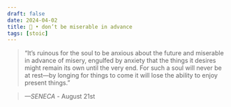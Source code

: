 ```yaml
---
draft: false 
date: 2024-04-02
title: 🗿 • don’t be miserable in advance
tags: [stoic]
---
```


>  “It’s ruinous for the soul to be anxious about the future and miserable in advance of misery, engulfed by anxiety that the things it desires might remain its own until the very end. For such a soul will never be at rest—by longing for things to come it will lose the ability to enjoy present things.”

> *—SENECA* - August 21st